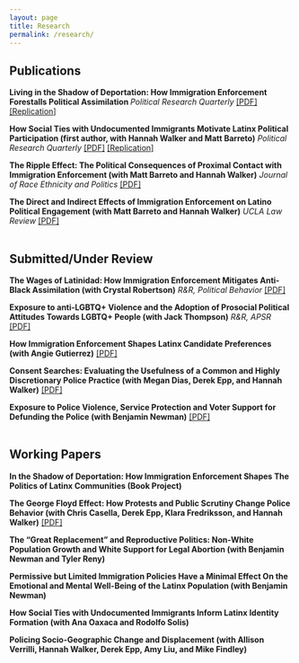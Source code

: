 ```yaml
---
layout: page
title: Research
permalink: /research/
---
```


## Publications

**Living in the Shadow of Deportation: How Immigration Enforcement Forestalls Political Assimilation ** *Political Research Quarterly* [[PDF]](pdfs/wps/deportation_threat.pdf) [[Replication]](https://www.dropbox.com/s/j362qehlr3p2an6/replication_prq.zip?dl=0)

**How Social Ties with Undocumented Immigrants Motivate Latinx Political Participation (first author, with Hannah Walker and Matt Barreto)** *Political Research Quarterly* [[PDF]](pdfs/pubs/prq_cacc.pdf) [[Replication]](https://www.dropbox.com/s/ywh8fwa9ms02nnc/replication_folder.zip?dl=0)

**The Ripple Effect: The Political Consequences of Proximal Contact with Immigration Enforcement (with Matt Barreto and Hannah Walker)** *Journal of Race Ethnicity and Politics* [[PDF]](pdfs/pubs/ripple_effect.pdf)

**The Direct and Indirect Effects of Immigration Enforcement on Latino Political Engagement (with Matt Barreto and Hannah Walker)** *UCLA Law Review* [[PDF]](pdfs/pubs/enforcement_engagement.pdf)
<br> <br> 

## Submitted/Under Review

**The Wages of Latinidad: How Immigration Enforcement Mitigates Anti-Black Assimilation (with Crystal Robertson)** *R&R, Political Behavior* [[PDF]](pdfs/wps/depblk.pdf)

**Exposure to anti-LGBTQ+ Violence and the Adoption of Prosocial Political Attitudes Towards LGBTQ+ People (with Jack Thompson)** *R&R, APSR* [[PDF]](pdfs/wps/pulse.pdf)

**How Immigration Enforcement Shapes Latinx Candidate Preferences (with Angie Gutierrez)**  [[PDF]](pdfs/wps/threatprefs.pdf)

**Consent Searches: Evaluating the Usefulness of a Common and Highly Discretionary Police Practice (with Megan Dias, Derek Epp, and Hannah Walker)** [[PDF]](pdfs/wps/consent.pdf)

**Exposure to Police Violence, Service Protection and Voter Support for Defunding the Police (with Benjamin Newman)** [[PDF]](pdfs/wps/dtp.pdf)
<br> <br> 

## Working Papers

**In the Shadow of Deportation: How Immigration Enforcement Shapes The Politics of Latinx Communities (Book Project)**

**The George Floyd Effect: How Protests and Public Scrutiny Change Police Behavior (with Chris Casella, Derek Epp, Klara Fredriksson, and Hannah Walker)** [[PDF]](pdfs/wps/depol.pdf)

**The “Great Replacement” and Reproductive Politics: Non-White Population Growth and White Support for Legal Abortion (with Benjamin Newman and Tyler Reny)**

**Permissive but Limited Immigration Policies Have a Minimal Effect On the Emotional and Mental Well-Being of the Latinx Population (with Benjamin Newman)**

**How Social Ties with Undocumented Immigrants Inform Latinx Identity Formation (with Ana Oaxaca and Rodolfo Solis)**

**Policing Socio-Geographic Change and Displacement (with Allison Verrilli, Hannah Walker, Derek Epp, Amy Liu, and Mike Findley)**

